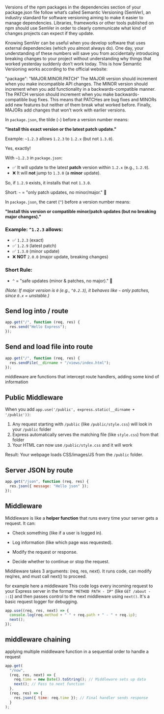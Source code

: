 Versions of the npm packages in the dependencies section of your package.json file follow what’s called Semantic Versioning (SemVer), an industry standard for software versioning aiming to make it easier to manage dependencies. Libraries, frameworks or other tools published on npm should use SemVer in order to clearly communicate what kind of changes projects can expect if they update.

Knowing SemVer can be useful when you develop software that uses external dependencies (which you almost always do). One day, your understanding of these numbers will save you from accidentally introducing breaking changes to your project without understanding why things that worked yesterday suddenly don’t work today. This is how Semantic Versioning works according to the official website:

"package": "MAJOR.MINOR.PATCH"
The MAJOR version should increment when you make incompatible API changes. The MINOR version should increment when you add functionality in a backwards-compatible manner. The PATCH version should increment when you make backwards-compatible bug fixes. This means that PATCHes are bug fixes and MINORs add new features but neither of them break what worked before. Finally, MAJORs add changes that won’t work with earlier versions.

In `package.json`, the tilde (`~`) before a version number means:

**"Install this exact version or the latest patch update."**

Example: `~1.2.3` allows `1.2.3` to `1.2.x` (but not `1.3.0`).

Yes, exactly!

With `~1.2.3` in `package.json`:

- ✅ It will update to the latest **patch** version within `1.2.x` (e.g., `1.2.9`).
- ❌ It will **not** jump to `1.3.0` (a **minor** update).

So, if `1.2.9` exists, it installs that not `1.3.0`.

Short: `~` = "only patch updates, no minor/major." 🔄

In `package.json`, the caret (`^`) before a version number means:

**"Install this version or compatible minor/patch updates (but no breaking major changes)."**

### Example: `^1.2.3` allows:

- ✅ `1.2.3` (exact)
- ✅ `1.2.9` (latest patch)
- ✅ `1.3.0` (minor update)
- ❌ **NOT** `2.0.0` (major update, breaking changes)

### Short Rule:

- `^` = "safe updates (minor & patches, no major)." 🚦

_(Note: If major version is `0` (e.g., `^0.2.3`), it behaves like `~` only patches, since `0.x` = unstable.)_

## Send log into / route

```javascript
app.get("/", function (req, res) {
  res.send("Hello Express");
});
```

## Send and load file into route

```javascript
app.get("/", function (req, res) {
  res.sendFile(__dirname + "/views/index.html");
});
```

middleware are functions that intercept route handlers, adding some kind of information

## Public Middleware

When you add `app.use('/public', express.static(__dirname + '/public'))`:

1. Any request starting with `/public` (like `/public/style.css`) will look in your `/public` folder
2. Express automatically serves the matching file (like `style.css`) from that folder
3. Your HTML can now use `/public/style.css` and it will work

Result: Your webpage loads CSS/images/JS from the `/public` folder.

## Server JSON by route

```javascript
app.get("/json", function (req, res) {
  res.json({ message: "Hello json" });
});
```

## Middleware

Middleware is like a **helper function** that runs every time your server gets a request. It can:

- Check something (like if a user is logged in).

- Log information (like which page was requested).

- Modify the request or response.

- Decide whether to continue or stop the request.

Middleware takes 3 arguments: (req, res, next).
It runs code, can modify req/res, and must call next() to proceed.

for example here a middleware
This code logs every incoming request to your Express server in the format `"METHOD PATH - IP"` (like `GET /about - ::1`) and then passes control to the next middleware using `next()`. It's a basic request logger for debugging.

```javascript
app.use((req, res, next) => {
  console.log(req.method + " " + req.path + " - " + req.ip);
  next();
});
```

## middleware chaining

applying multiple middleware function in a sequential order to handle a request

```javascript
app.get(
  "/now",
  (req, res, next) => {
    req.time = new Date().toString(); // Middleware sets up data
    next(); // Pass to next function
  },
  (req, res) => {
    res.json({ time: req.time }); // Final handler sends response
  }
);
```

